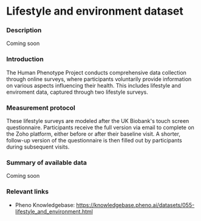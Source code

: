 # Lifestyle and environment dataset

### Description
Coming soon

### Introduction
The Human Phenotype Project conducts comprehensive data collection through online surveys, where participants voluntarily provide information on various aspects influencing their health. This includes lifestyle and enviroment data, captured through two lifestyle surveys.

### Measurement protocol
These lifestyle surveys are modeled after the UK Biobank's touch screen questionnaire. Participants receive the full version via email to complete on the Zoho platform, either before or after their baseline visit. A shorter, follow-up version of the questionnaire is then filled out by participants during subsequent visits.

### Summary of available data
Coming soon

### Relevant links
* Pheno Knowledgebase: https://knowledgebase.pheno.ai/datasets/055-lifestyle_and_environment.html

